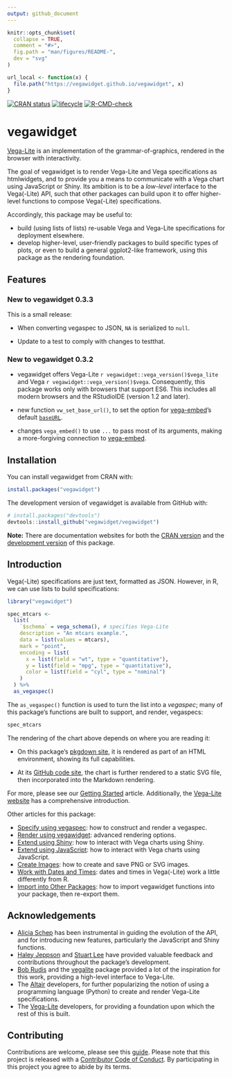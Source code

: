 ```yaml
---
output: github_document
---
```


<!-- README.md is generated from README.Rmd. Please edit that file -->

```r
knitr::opts_chunk$set(
  collapse = TRUE,
  comment = "#>",
  fig.path = "man/figures/README-",
  dev = "svg"
)

url_local <- function(x) {
  file.path("https://vegawidget.github.io/vegawidget", x)
}
```

<!-- badges: start -->
[![CRAN status](https://www.r-pkg.org/badges/version/vegawidget)](https://cran.r-project.org/package=vegawidget)
[![lifecycle](https://img.shields.io/badge/lifecycle-maturing-blue.svg)](https://lifecycle.r-lib.org/articles/stages.html#maturing)
[![R-CMD-check](https://github.com/vegawidget/vegawidget/workflows/R-CMD-check/badge.svg)](https://github.com/vegawidget/vegawidget/actions)
<!-- badges: end -->

# vegawidget

[Vega-Lite](https://vega.github.io/vega-lite/) is an implementation of the grammar-of-graphics, rendered in the browser with interactivity.

The goal of vegawidget is to render Vega-Lite and Vega specifications as htmlwidgets, and to provide you a means to communicate with a Vega chart using JavaScript or Shiny. Its ambition is to be a *low-level* interface to the Vega(-Lite) API, such that other packages can build upon it to offer higher-level functions to compose Vega(-Lite) specifications. 

Accordingly, this package may be useful to:

- build (using lists of lists) re-usable Vega and Vega-Lite specifications for deployment elsewhere.
- develop higher-level, user-friendly packages to build specific types of plots, or even to build a general ggplot2-like framework, using this package as the rendering foundation.

## Features

### New to vegawidget 0.3.3

This is a small release:

- When converting vegaspec to JSON, `NA` is serialized to `null`.

- Update to a test to comply with changes to testthat.

### New to vegawidget 0.3.2

- vegawidget offers Vega-Lite `r vegawidget::vega_version()$vega_lite` and Vega `r vegawidget::vega_version()$vega`. Consequently, this package works only with browsers that support ES6. This includes all modern browsers and the RStudioIDE (version 1.2 and later).

- new function `vw_set_base_url()`, to set the option for [vega-embed](https://github.com/vega/vega-embed)'s default [`baseURL`](https://github.com/vega/vega-loader#loader).

- changes `vega_embed()` to use `...` to pass most of its arguments, making a more-forgiving connection to [vega-embed](https://github.com/vega/vega-embed).


## Installation

You can install vegawidget from CRAN with:

```r
install.packages("vegawidget")
```

The development version of vegawidget is available from GitHub with:

```r
# install.packages("devtools")
devtools::install_github("vegawidget/vegawidget")
```

**Note:** There are documentation websites for both the [CRAN version](https://vegawidget.github.io/vegawidget/) and the [development version](https://vegawidget.github.io/vegawidget/dev/) of this package.

## Introduction

Vega(-Lite) specifications are just text, formatted as JSON. However, in R, we can use lists to build specifications:

```r
library("vegawidget")

spec_mtcars <-
  list(
    `$schema` = vega_schema(), # specifies Vega-Lite
    description = "An mtcars example.",
    data = list(values = mtcars),
    mark = "point",
    encoding = list(
      x = list(field = "wt", type = "quantitative"),
      y = list(field = "mpg", type = "quantitative"),
      color = list(field = "cyl", type = "nominal")
    )
  ) %>% 
  as_vegaspec()
```

The `as_vegaspec()` function is used to turn the list into a *vegaspec*; many of this package's functions are built to support, and render, vegaspecs: 

```r
spec_mtcars
```

The rendering of the chart above depends on where you are reading it:

- On this package's [pkgdown site](https://vegawidget.github.io/vegawidget/), it is rendered as part of an HTML environment, showing its full capabilities.

- At its [GitHub code site](https://github.com/vegawidget/vegawidget), the chart is further rendered to a static SVG file, then incorporated into the Markdown rendering.

For more, please see our [Getting Started](https://vegawidget.github.io/vegawidget/articles/vegawidget.html) article. Additionally, the [Vega-Lite website](https://vega.github.io/vega-lite/) has a comprehensive introduction.

Other articles for this package:

- [Specify using vegaspec](https://vegawidget.github.io/vegawidget/articles/articles/vegaspec.html): how to construct and render a vegaspec.
- [Render using vegawidget](https://vegawidget.github.io/vegawidget/articles/articles/render-vegawidget.html): advanced rendering options.
- [Extend using Shiny](https://vegawidget.github.io/vegawidget/articles/articles/shiny.html): how to interact with Vega charts using Shiny.
- [Extend using JavaScript](https://vegawidget.github.io/vegawidget/articles/articles/javascript.html): how to interact with Vega charts using JavaScript.
- [Create Images](https://vegawidget.github.io/vegawidget/articles/articles/image.html): how to create and save PNG or SVG images.
- [Work with Dates and Times](https://vegawidget.github.io/vegawidget/articles/articles/dates-times.html): dates and times in Vega(-Lite) work a little differently from R.
- [Import into Other Packages](https://vegawidget.github.io/vegawidget/articles/articles/import.html): how to import vegawidget functions into your package, then re-export them.

## Acknowledgements

- [Alicia Schep](https://github.com/AliciaSchep) has been instrumental in guiding the evolution of the API, and for introducing new features, particularly the JavaScript and Shiny functions.
- [Haley Jeppson](https://github.com/haleyjeppson) and [Stuart Lee](https://github.com/sa-lee) have provided valuable feedback and contributions throughout the package's development.
- [Bob Rudis](https://github.com/hrbrmstr) and the [vegalite](https://github.com/hrbrmstr/vegalite) package provided a lot of the inspiration for this work, providing a high-level interface to Vega-Lite.
- The [Altair](https://altair-viz.github.io) developers, for further popularizing the notion of using a programming language (Python) to create and render Vega-Lite specifications.  
- The [Vega-Lite](https://vega.github.io/vega-lite/) developers, for providing a foundation upon which the rest of this is built. 

## Contributing

Contributions are welcome, please see this [guide](`r url_local("CONTRIBUTING.html")`).
Please note that this project is released with a [Contributor Code of Conduct](`r url_local("CODE_OF_CONDUCT.html")`). By participating in this project you agree to abide by its terms.


